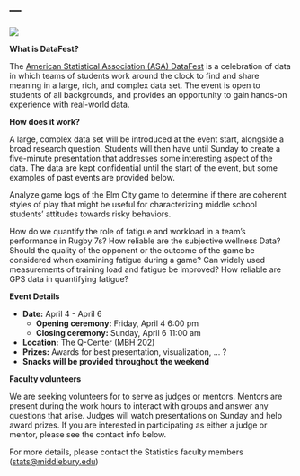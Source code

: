 ---
---

![](figures/Middlebury-datafest_logo.jpg){fig-align="center"}

**What is DataFest?**

The [American Statistical Association (ASA) DataFest](https://ww2.amstat.org/education/datafest/) is a celebration of data in which teams of students work around the clock to find and share meaning in a large, rich, and complex data set. The event is open to students of all backgrounds, and provides an opportunity to gain hands-on experience with real-world data. 

**How does it work?**

A large, complex data set will be introduced at the event start, alongside a broad research question. Students will then have until Sunday to create a five-minute presentation that addresses some interesting aspect of the data. The data are kept confidential until the start of the event, but some examples of past events are provided below.  

:::{.callout-note icon=false title="**Play2Prevent Lab, Yale School of Medicine (2022)**"}
Analyze game logs of the Elm City game to determine if there are coherent styles of play that might be useful for characterizing middle school students’ attitudes towards risky behaviors.
:::

:::{.callout-note icon=false title="**Canadian National Women’s Rugby Team (2019)**"}
How do we quantify the role of fatigue and workload in a team’s performance in Rugby 7s? How reliable are the subjective wellness Data? Should the quality of the opponent or the outcome of the game be considered when examining fatigue during a game? Can widely used measurements of training load and fatigue be improved? How reliable are GPS data in quantifying fatigue?
:::

**Event Details**

- **Date:** April 4 - April 6
  - **Opening ceremony:** Friday, April 4 6:00 pm
  - **Closing ceremony:** Sunday, April 6 11:00 am
- **Location:** The Q-Center (MBH 202)
- **Prizes:** Awards for best presentation, visualization, ...  ?
- **Snacks will be provided throughout the weekend**

**Faculty volunteers**

We are seeking volunteers for to serve as judges or mentors. Mentors are present during the work hours to interact with groups and answer any questions that arise. Judges will watch presentations on Sunday and help award prizes. If you are interested in participating as either a judge or mentor, please see the contact info below. 

For more details, please contact the Statistics faculty members ([stats@middlebury.edu](mailto:stats@middlebury.edu))
